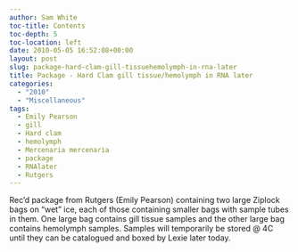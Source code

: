 ```yaml
---
author: Sam White
toc-title: Contents
toc-depth: 5
toc-location: left
date: 2010-05-05 16:52:08+00:00
layout: post
slug: package-hard-clam-gill-tissuehemolymph-in-rna-later
title: Package - Hard Clam gill tissue/hemolymph in RNA later
categories:
  - "2010"
  - "Miscellaneous"
tags:
  - Emily Pearson
  - gill
  - Hard clam
  - hemolymph
  - Mercenaria mercenaria
  - package
  - RNAlater
  - Rutgers
---
```


Rec'd package from Rutgers (Emily Pearson) containing two large Ziplock bags on "wet" ice, each of those containing smaller bags with sample tubes in them. One large bag contains gill tissue samples and the other large bag contains hemolymph samples. Samples will temporarily be stored @ 4C until they can be catalogued and boxed by Lexie later today.
